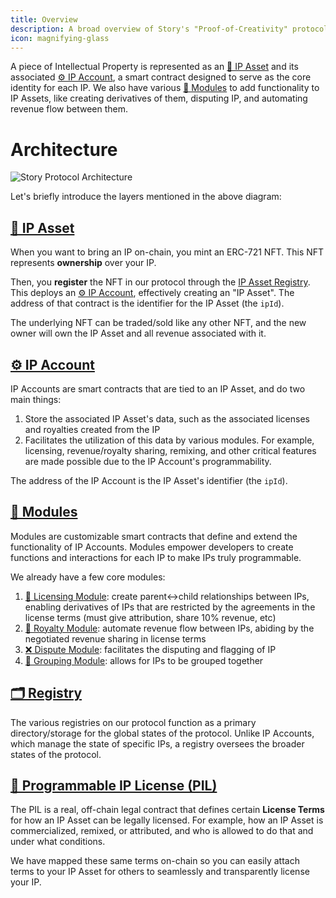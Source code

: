 ```yaml
---
title: Overview
description: A broad overview of Story's "Proof-of-Creativity" protocol.
icon: magnifying-glass
---
```


A piece of Intellectual Property is represented as an [🧩 IP Asset](/concepts/ip-asset) and its associated [⚙️ IP Account](/concepts/ip-account), a smart contract designed to serve as the core identity for each IP. We also have various [🧱 Modules](/concepts/story-modules) to add functionality to IP Assets, like creating derivatives of them, disputing IP, and automating revenue flow between them.

# Architecture

<img
  src="https://files.readme.io/251dabc-story-v1-architecture.png"
  alt="Story Protocol Architecture"
  className="mx-auto"
/>

Let's briefly introduce the layers mentioned in the above diagram:

## [🧩 IP Asset](/concepts/ip-asset)

When you want to bring an IP on-chain, you mint an ERC-721 NFT. This NFT represents **ownership** over your IP.

Then, you **register** the NFT in our protocol through the [IP Asset Registry](/concepts/ip-asset-registry). This deploys an [⚙️ IP Account](/concepts/ip-account), effectively creating an "IP Asset". The address of that contract is the identifier for the IP Asset (the `ipId`).

The underlying NFT can be traded/sold like any other NFT, and the new owner will own the IP Asset and all revenue associated with it.

## [⚙️ IP Account](/concepts/ip-account)

IP Accounts are smart contracts that are tied to an IP Asset, and do two main things:

1. Store the associated IP Asset's data, such as the associated licenses and royalties created from the IP
2. Facilitates the utilization of this data by various modules. For example, licensing, revenue/royalty sharing, remixing, and other critical features are made possible due to the IP Account's programmability.

The address of the IP Account is the IP Asset's identifier (the `ipId`).

## [🧱 Modules](/concepts/story-modules)

Modules are customizable smart contracts that define and extend the functionality of IP Accounts. Modules empower developers to create functions and interactions for each IP to make IPs truly programmable.

We already have a few core modules:

1. [📜 Licensing Module](/concepts/licensing-module): create parent\<->child relationships between IPs, enabling derivatives of IPs that are restricted by the agreements in the license terms (must give attribution, share 10% revenue, etc)
2. [💸 Royalty Module](/concepts/royalty-module): automate revenue flow between IPs, abiding by the negotiated revenue sharing in license terms
3. [❌ Dispute Module](/concepts/dispute-module): facilitates the disputing and flagging of IP
4. [👥 Grouping Module](/concepts/grouping-module): allows for IPs to be grouped together

## [🗂️ Registry](/concepts/registry)

The various registries on our protocol function as a primary directory/storage for the global states of the protocol. Unlike IP Accounts, which manage the state of specific IPs, a registry oversees the broader states of the protocol.

## [💊 Programmable IP License (PIL)](/concepts/programmable-ip-license)

The PIL is a real, off-chain legal contract that defines certain **License Terms** for how an IP Asset can be legally licensed. For example, how an IP Asset is commercialized, remixed, or attributed, and who is allowed to do that and under what conditions.

We have mapped these same terms on-chain so you can easily attach terms to your IP Asset for others to seamlessly and transparently license your IP.

